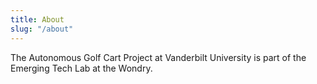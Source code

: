 ---
title: About
slug: "/about"
---

The Autonomous Golf Cart Project at Vanderbilt University is part of the Emerging Tech Lab at the Wondry. 

